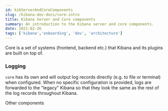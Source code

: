 ---
id: kibServerAndCoreComponents
slug: /kibana-dev-docs/core-intro
title: Kibana Server and Core components
summary: An introduction to the Kibana server and core components.
date: 2021-02-26
tags: ['kibana','onboarding', 'dev', 'architecture']
---

Core is a set of systems (frontend, backend etc.) that Kibana and its plugins are built on top of.

### Logging
`core` has its own <DocLink id="kibCoreLogging" text="logging system"/> and will output log records directly (e.g. to file or terminal) when configured. When no specific configuration is provided, logs are forwarded to the "legacy" Kibana so that they look the same as the rest of the
log records throughout Kibana.

<DocBadgeComingSoon tipTitle="Other core components" tipContent="I will be content on the other components offered by core">Other components</DocBadgeComingSoon>
